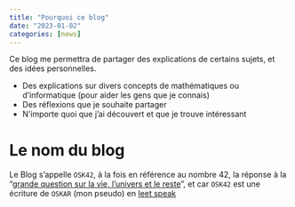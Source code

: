 ```yaml
---
title: "Pourquoi ce blog"
date: "2023-01-02"
categories: [news]
---
```


Ce blog me permettra de partager des explications de certains sujets, et des idées personnelles.

 - Des explications sur divers concepts de mathématiques ou d'informatique (pour aider les gens que je connais)
 - Des réflexions que je souhaite partager
 - N'importe quoi que j'ai découvert et que je trouve intéressant

# Le nom du blog

Le Blog s'appelle `OSK42`, à la fois en référence au nombre 42, la réponse à la "[grande question sur la vie, l'univers et le reste](https://fr.wikipedia.org/wiki/La_grande_question_sur_la_vie,_l%27Univers_et_le_reste)", et car `OSK42` est une écriture de `OSKAR` (mon pseudo) en [leet speak](https://fr.wikipedia.org/wiki/Leet_speak)


